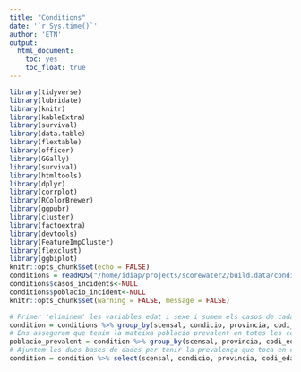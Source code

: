 ```yaml
---
title: "Conditions"
date: '`r Sys.time()`'
author: 'ETN'
output: 
  html_document: 
    toc: yes
    toc_float: true
---
```


```r
library(tidyverse)
library(lubridate)
library(knitr)
library(kableExtra)
library(survival)
library(data.table)
library(flextable)
library(officer)
library(GGally)
library(survival)
library(htmltools)
library(dplyr)
library(corrplot)
library(RColorBrewer)
library(ggpubr)
library(cluster)
library(factoextra) 
library(devtools)
library(FeatureImpCluster)
library(flexclust)
library(ggbiplot)
knitr::opts_chunk$set(echo = FALSE)
conditions = readRDS("/home/idiap/projects/scorewater2/build.data/conditionsreals.rds")
conditions$casos_incidents<-NULL
conditions$poblacio_incident<-NULL
knitr::opts_chunk$set(warning = FALSE, message = FALSE) 
```

```r
# Primer 'eliminem' les variables edat i sexe i sumem els casos de cada un per tenir les prevalençes de cada condicio per regió
condition = conditions %>% group_by(scensal, condicio, provincia, codi_edar, municipi, Zona) %>% summarize_if(is.numeric, sum, na.rm=T)
# Ens assegurem que tenim la mateixa poblacio prevalent en totes les condicions ja que algunes malalties poc comunes podiem tenir NA en alguna fila i modificarnos la poblacio en determinats casos
poblacio_prevalent = condition %>% group_by(scensal, provincia, codi_edar, municipi, Zona) %>% summarize_if(is.numeric, max, na.rm=T) %>% select(scensal, provincia, codi_edar, municipi, Zona, poblacio_prevalent, pob_real)
# Ajuntem les dues bases de dades per tenir la prevalença que toca en cada cas
condition = condition %>% select(scensal, condicio, provincia, codi_edar, municipi, Zona, casos_prevalents) %>% left_join(poblacio_prevalent)
```
